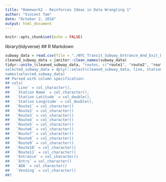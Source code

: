 ```yaml
---
title: "Homework2 - Reinforces Ideas in Data Wrangling 1"
author: "Vincent Tam"
date: "October 2, 2018"
output: html_document
---
```

```r
knitr::opts_chunk$set(echo = FALSE)
```
library(tidyverse)
## R Markdown
```r
subway_data = read.csv(file = "./NYC_Transit_Subway_Entrance_And_Exit_Data.csv")
cleaned_subway_data = janitor::clean_names(subway_data)
tidyr::unite_(cleaned_subway_data, "routes, c("route1", "route2", "route3", "route4", "route5", "route6", "route7", "route8", "route9", "route10", "route11")
selected_subway_data = dplyr::select(cleaned_subway_data, line, station_name, station_latitude, station_longitude, route1, route2, route3, route4, route5, route6, route7, route8, route9, route10, route11, entry, vending, entrance_type, ada)
names(selected_subway_data)
## Parsed with column specification:
## cols(
##   `Line` = col_character(),
##   `Station Name` = col_character(),
##   `Station Latitude` = col_double(),
##   `Station Longitude` = col_double(),
##   `Route1` = col_character()
##   `Route2` = col_character()
##   `Route3` = col_character()
##   `Route4` = col_character()
##   `Route5` = col_character()
##   `Route6` = col_character()
##   `Route7` = col_character()
##   `Route8` = col_character()
##   `Route9` = col_character()
##   `Route10` = col_character()
##   `Route11` = col_character()
##   `Entrance` = col_character()
##   `Entry` = col_character()
##   `ADA` = col_character()
##   `Vending` = col_character()
##)
```

